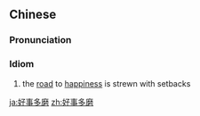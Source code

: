 ==Chinese==
{{zh-forms}}

===Pronunciation===
{{zh-pron
|m=hǎoshìduōmó
|c=hou2 si6 do1 mo4
|cat=id
}}

===Idiom===
{{zh-idiom}}

# the [[road]] to [[happiness]] is strewn with setbacks

[[ja:好事多磨]]
[[zh:好事多磨]]